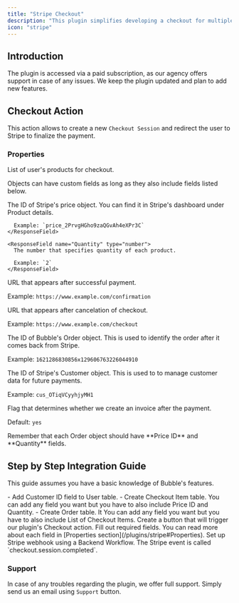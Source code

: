 ```yaml
---
title: "Stripe Checkout"
description: "This plugin simplifies developing a checkout for multiple items."
icon: "stripe"
---
```


## Introduction

The plugin is accessed via a paid subscription, as our agency offers support in case of any issues. We keep the plugin updated and plan to add new features.

## Checkout Action

This action allows to create a new `Checkout Session` and redirect the user to Stripe to finalize the payment.

### Properties

<ResponseField name="Product List" type="List of objects" required>
  List of user's products for checkout. 
  
  Objects can have custom fields as long as they also include fields listed below.

  <Expandable title="Fields">
    <ResponseField name="Price ID" type="text">
      The ID of Stripe's price object. You can find it in Stripe's dashboard under Product details.

      Example: `price_2PrvgHGho9zaQGvAh4eXPr3C`
    </ResponseField>

    <ResponseField name="Quantity" type="number">
      The number that specifies quantity of each product.

      Example: `2`
    </ResponseField>
  </Expandable>
</ResponseField>

<ResponseField name="Success URL" type="text" required>
  URL that appears after successful payment.

  Example: `https://www.example.com/confirmation`
</ResponseField>

<ResponseField name="Return URL" type="text" required>
  URL that appears after cancelation of checkout.

  Example: `https://www.example.com/checkout`
</ResponseField>

<ResponseField name="Order ID" type="text" required>
  The ID of Bubble's Order object. This is used to identify the order after it comes back from Stripe.

  Example: `1621286830856x129606763226044910`
</ResponseField>

<ResponseField name="Customer ID" type="text">
  The ID of Stripe's Customer object. This is used to to manage customer data for future payments.

  Example: `cus_OTiqVCyyhjyMH1`
</ResponseField>

<ResponseField name="Invoice Creation" type="yes / no" required>
  Flag that determines whether we create an invoice after the payment.

  Default: `yes`
</ResponseField>

<Warning>
  Remember that each Order object should have **Price ID** and **Quantity** fields.
</Warning>

## Step by Step Integration Guide

This guide assumes you have a basic knowledge of Bubble's features.

<Steps>
  <Step title="Database setup">
    - Add 
      <Tooltip tip="The ID of Stripe's Customer object. This is used to to      manage customer data for future payments.">Customer ID</Tooltip>
      field to User table.
    - Create 
      <Tooltip tip="Table that represents each entry in your Order. It contains price and quantity of product.">Checkout Item</Tooltip>
      table. You can add any field you want but you have to also include
      <Tooltip tip="The ID of Stripe's price object. You can find it in Stripe's dashboard under Product details.">Price ID</Tooltip>
      and
      <Tooltip tip="The number that specifies quantity of each product.">Quantity</Tooltip>.
    - Create
      <Tooltip tip="The number that specifies quantity of each product.  ">Order</Tooltip> table. It You can add any field you want but you have to also include List of
      <Tooltip tip="Object that represents each entry in your Order. It contains price and quantity of product.">Checkout Items</Tooltip>.
  </Step>
  <Step title="Create checkout button">
    Create a button that will trigger our plugin's Checkout action. Fill out required fields. You can read more about each field in [Properties section](/plugins/stripe#Properties).
  </Step>
  <Step title="Set up Stripe webhook">
    Set up Stripe webhook using a Backend Workflow. The Stripe event is called `checkout.session.completed`. 
  </Step>
</Steps>


### Support

In case of any troubles regarding the plugin, we offer full support. Simply send us an email using `Support` button.